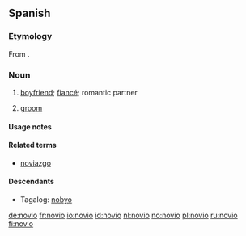 ==Spanish==

===Etymology===
From {{etyl|la}} {{term|novus||new}}.

===Noun===
{{es-noun-mf|feminine=novia}}

# [[boyfriend]]; [[fiancé]]; romantic partner
# {{context|wedding}} [[groom]]

====Usage notes====
{{es-note-noun-mf}}

====Related terms====
* [[noviazgo]] {{m}}

====Descendants====
* Tagalog: [[nobyo]]

[[de:novio]]
[[fr:novio]]
[[io:novio]]
[[id:novio]]
[[nl:novio]]
[[no:novio]]
[[pl:novio]]
[[ru:novio]]
[[fi:novio]]